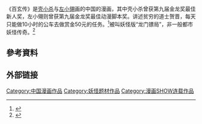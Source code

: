 《百玄传》是[[壳小杀|壳小杀]]与[[左小翎|左小翎]]画的中国的漫画，其中壳小杀曾获第九届金龙奖最佳新人奖，左小翎则曾获第九届金龙奖最佳动漫脚本奖。讲述贫穷的道士贺晋，每天只能做10小时的公车去做赏金50元的任务。<ref>{{Cite news|url=http://www.chncomic.cc/info/201309/26905.html|title=壳小杀与左小翎联手打造的中国漫画《百玄传》第1、2卷即将登场|language=zh-cn|publisher=中国国际动漫网|author=少年jump|date=2013-09-07|accessdate=2015-04-21|archive-date=2016-03-04|archive-url=https://web.archive.org/web/20160304120104/http://www.chncomic.cc/info/201309/26905.html|dead-url=yes}}</ref>被叫妖怪版“龙门镖局”，非一般都市妖怪传奇。<ref>{{Cite news|url=http://news.comicyu.com/2013/09/12/123956.html|title=妖怪版“龙门镖局” 《百玄传》第1、2卷即将登场|language=zh-cn|publisher=中国动漫综合门户|author=小米|date=2013年9月12日|accessdate=2015-04-21}}</ref>

== 參考資料 ==
{{Reflist}}
==外部链接==

[[Category:中国漫画作品|Category:中国漫画作品]]
[[Category:妖怪题材作品|Category:妖怪题材作品]]
[[Category:漫画SHOW连载作品|Category:漫画SHOW连载作品]]
